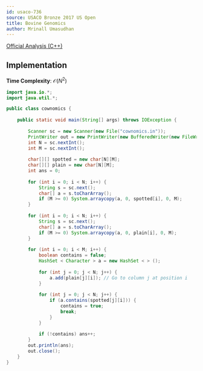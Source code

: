 ```yaml
---
id: usaco-736
source: USACO Bronze 2017 US Open
title: Bovine Genomics
author: Mrinall Umasudhan
---
```


[Official Analysis (C++)](http://www.usaco.org/current/data/sol_cownomics_bronze_open17.html)


## Implementation

**Time Complexity**: $\mathcal O(N^2)$

<LanguageSection>

<JavaSection>

```java
import java.io.*;
import java.util.*;

public class cownomics {
    
    public static void main(String[] args) throws IOException {
        
        Scanner sc = new Scanner(new File("cownomics.in"));
        PrintWriter out = new PrintWriter(new BufferedWriter(new FileWriter("cownomics.out")));
        int N = sc.nextInt();
        int M = sc.nextInt();
        
        char[][] spotted = new char[N][M];
        char[][] plain = new char[N][M];
        int ans = 0;
        
        for (int i = 0; i < N; i++) {
            String s = sc.next();
            char[] a = s.toCharArray();
            if (M >= 0) System.arraycopy(a, 0, spotted[i], 0, M);
        }
        
        for (int i = 0; i < N; i++) {
            String s = sc.next();
            char[] a = s.toCharArray();
            if (M >= 0) System.arraycopy(a, 0, plain[i], 0, M);
        }
        
        for (int i = 0; i < M; i++) {
            boolean contains = false;
            HashSet < Character > a = new HashSet < > ();
            
            for (int j = 0; j < N; j++) {
                a.add(plain[j][i]); // Go to column j at position i
            }
            
            for (int j = 0; j < N; j++) {
                if (a.contains(spotted[j][i])) {
                    contains = true;
                    break;
                }
            }
            
            if (!contains) ans++;
        }
        out.println(ans);
        out.close();
    }
}
```

</JavaSection>

</LanguageSection>
